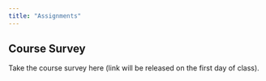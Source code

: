 ```yaml
---
title: "Assignments"
---
```


## Course Survey

Take the course survey here (link will be released on the first day of class).